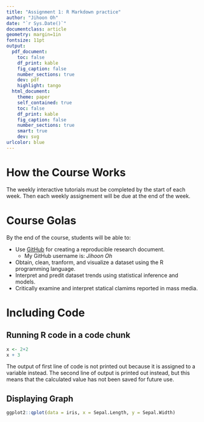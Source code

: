 ```yaml
---
title: "Assignment 1: R Markdown practice"
author: "Jihoon Oh"
date: "`r Sys.Date()`"
documentclass: article
geometry: margin=1in
fontsize: 11pt
output:
  pdf_document:
    toc: false
    df_print: kable
    fig_caption: false
    number_sections: true
    dev: pdf
    highlight: tango
  html_document:
    theme: paper
    self_contained: true
    toc: false
    df_print: kable
    fig_caption: false
    number_sections: true
    smart: true
    dev: svg
urlcolor: blue
---
```


<!-- Write your Markdown below this line -->

# How the Course Works

The weekly interactive tutorials must be completed by the start of each week. Then each weekly assignement will be due at the end of the week.

# Course Golas

By the end of the course, students will be able to:

-   Use [GitHub](https://github.com) for creating a reproducible research document.
    -   My GitHub username is: *Jihoon Oh*
-   Obtain, clean, tranform, and visualize a dataset using the R programming language.
-   Interpret and predit dataset trends using statistical inference and models.
-   Critically examine and interpret statical clamims reported in mass media.

# Including Code

## Running R code in a code chunk

```r
x <- 2+2
x + 3 
```

The output of first line of code is not printed out because it is assigned to a variable instead. The second line of output is printed out instead, but this means that the calculated value has not been saved for future use.

## Displaying Graph
```r
ggplot2::qplot(data = iris, x = Sepal.Length, y = Sepal.Width)
```

